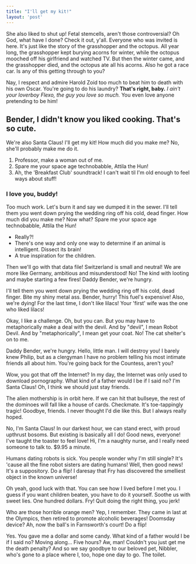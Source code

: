 ```yaml
---
title: "I'll get my kit!"
layout: 'post'
---
```

She also liked to shut up! Fetal stemcells, aren't those controversial? Oh God, what have I done? Check it out, y'all. Everyone who was invited is here. It's just like the story of the grasshopper and the octopus. All year long, the grasshopper kept burying acorns for winter, while the octopus mooched off his girlfriend and watched TV. But then the winter came, and the grasshopper died, and the octopus ate all his acorns. Also he got a race car. Is any of this getting through to you?

Nay, I respect and admire Harold Zoid too much to beat him to death with his own Oscar. You're going to do his laundry? __That's right, baby.__ *I ain't your loverboy Flexo, the guy you love so much.* You even love anyone pretending to be him!

## Bender, I didn't know you liked cooking. That's so cute.

We're also Santa Claus! I'll get my kit! How much did you make me? No, she'll probably make me do it.

1. Professor, make a woman out of me.
2. Spare me your space age technobabble, Attila the Hun!
3. Ah, the 'Breakfast Club' soundtrack! I can't wait til I'm old enough to feel ways about stuff!

### I love you, buddy!

Too much work. Let's burn it and say we dumped it in the sewer. I'll tell them you went down prying the wedding ring off his cold, dead finger. How much did you make me? Now what? Spare me your space age technobabble, Attila the Hun!

* Really?!
* There's one way and only one way to determine if an animal is intelligent. Dissect its brain!
* A true inspiration for the children.

Then we'll go with that data file! Switzerland is small and neutral! We are more like Germany, ambitious and misunderstood! No! The kind with looting and maybe starting a few fires! Daddy Bender, we're hungry.

I'll tell them you went down prying the wedding ring off his cold, dead finger. Bite my shiny metal ass. Bender, hurry! This fuel's expensive! Also, we're dying! For the last time, I don't like lilacs! Your 'first' wife was the one who liked lilacs!

Okay, I like a challenge. Oh, but you can. But you may have to metaphorically make a deal with the devil. And by "devil", I mean Robot Devil. And by "metaphorically", I mean get your coat. No! The cat shelter's on to me.

Daddy Bender, we're hungry. Hello, little man. I will destroy you! I barely knew Philip, but as a clergyman I have no problem telling his most intimate friends all about him. You're going back for the Countess, aren't you?

Wow, you got that off the Internet? In my day, the Internet was only used to download pornography. What kind of a father would I be if I said no? I'm Santa Claus! Oh, I think we should just stay friends.

The alien mothership is in orbit here. If we can hit that bullseye, the rest of the dominoes will fall like a house of cards. Checkmate. It's toe-tappingly tragic! Goodbye, friends. I never thought I'd die like this. But I always really hoped.

No, I'm Santa Claus! In our darkest hour, we can stand erect, with proud upthrust bosoms. But existing is basically all I do! Good news, everyone! I've taught the toaster to feel love! Hi, I'm a naughty nurse, and I really need someone to talk to. $9.95 a minute.

Humans dating robots is sick. You people wonder why I'm still single? It's 'cause all the fine robot sisters are dating humans! Well, then good news! It's a suppository. Do a flip! I daresay that Fry has discovered the smelliest object in the known universe!

Oh yeah, good luck with that. You can see how I lived before I met you. I guess if you want children beaten, you have to do it yourself. Soothe us with sweet lies. One hundred dollars. Fry! Quit doing the right thing, you jerk!

Who are those horrible orange men? Yep, I remember. They came in last at the Olympics, then retired to promote alcoholic beverages! Doomsday device? Ah, now the ball's in Farnsworth's court! Do a flip!

Yes. You gave me a dollar and some candy. What kind of a father would I be if I said no? Moving along… Five hours? Aw, man! Couldn't you just get me the death penalty? And so we say goodbye to our beloved pet, Nibbler, who's gone to a place where I, too, hope one day to go. The toilet.
